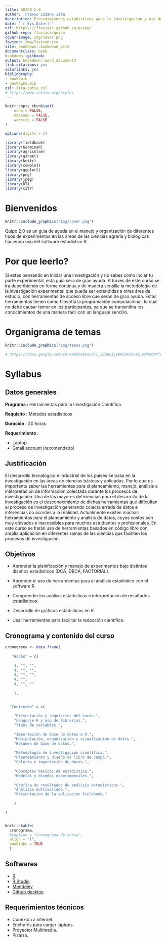 ---
title: QUIPO 2.0
author: 'Flavio Lozano Isla'
description: Procedimientos estadísticos para la investigación y uso del software estadístico R
date: '`r Sys.Date()`'
url: https\://flavjack.github.io/quipo/
github-repo: flavjack/quipo
cover-image: img/cover.png
favicon: img/favicon.ico
site: bookdown::bookdown_site
documentclass: book
bookdown::gitbook:
output: bookdown::word_document2
link-citations: yes
colorlinks: yes
bibliography:
- book.bib
- packages.bib
csl: iica-catie.csl
# https://www.zotero.org/styles
---


```{r setup, include=FALSE}

knitr::opts_chunk$set(
	echo = FALSE,
	message = FALSE,
	warning = FALSE
)

options(digits = 2)

library(fieldbook)
library(GerminaR)
library(agricolae)
library(gsheet)
library(knitr)
library(cowplot)
library(ggplot2)
library(png)
library(jpeg)
library(DT)
library(citr)

```



# Bienvenidos {-}


```{r cover, fig.align='center', out.width='50%'}
knitr::include_graphics("img/cover.png")
```

Quipo 2.0 es un guia de ayuda en el manejo y organización de diferentes tipos de experimentos en las areas de las ciencias agraria y biologicas haciendo uso del software estadístico R.


# Por que leerlo? {-}

Si estas pensando en iniciar una investigación y no sabes como inciar tu parte experimental, esta guia sera de gran ayuda. A traves de este curso se ira describiendo en forma continua y de manera sensilla la metodología de la investigación experimental que puede ser extendidas a otras áres de estudio, con herramientas de acceso libre que seran de gran ayuda. Estas herramientas tienen como filosofía la programación computacional, lo cual no debe causar temor en los participantes, ya que se transmitira los conocimientos de una manera facil con un lenguaje sencillo.


# Organigrama de temas {-}

```{r temas, fig.align='center', out.width='100%'}

knitr::include_graphics("img/temas.png")

# https://docs.google.com/spreadsheets/d/1_IZDac1jyBHidA7nvYZ_0NDnnW4foQQTYEmbLt7Zmvs/edit#gid=1705262123

```


# Syllabus {-}

## Datos generales {-}

**Programa		:** Herramientas para la Investigación Científica

**Requisito 	:** Métodos estadísticos

**Duración		:** 20 horas

<!-- **Fecha			  :** 27, 28, 30 de junio; 01 y 04 de Julio (5 días) -->

**Requerimiento	:** 

- Laptop
- Gmail account (recomendado)

## Justificación {-}

El desarrollo tecnológico e industrial de los países se basa en la investigación en las áreas de ciencias básicas y aplicadas. Por lo que es importante saber las herramientas para el planeamiento, manejo, análisis e interpretación de información colectada durante los procesos de investigación. Una de las mayores deficiencias para el desarrollo de la investigación es el desconocimiento de dichas herramientas que dificultan el proceso de investigación generando colecta errada de datos e inferencias no acordes a la realidad. Actualmente existen muchas herramientas para el planeamiento y análisis de datos, cuyos costos son muy elevados e inaccesibles para muchos estudiantes y profesionales. En este curso se harán uso de herramientas basados en código libre con amplia aplicación en diferentes ramas de las ciencias que faciliten los procesos de investigación.

## Objetivos {-}

- Aprender la planificación y manejo de experimentos bajo distintos diseños estadísticos (DCA, DBCA, FACTORIAL).

- Aprender el uso de herramientas para el análisis estadístico con el software R.

- Comprender los análisis estadísticos e interpretación de resultados estadísticos.

- Desarrollo de gráficos estadísticos en R. 

- Usar herramientas para facilitar la redacción científica.


## Cronograma y contenido del curso {-}


```{r}

cronograma <- data.frame(
  
   "Horas" = c(
    
    4, "", "",
    4, "", "", 
    4, "", "",
    4, "", 
    4, "", ""
    
    ),

  
  "Contenido" = c(
    
    "Presentación y requisitos del curso.",
    "Lenguaje R y uso de librerías.",
    "Tipos de variables.",
    
    "Importación de base de datos a R.",
    "Manipulación, organización y visualización de datos.",
    "Resumen de base de datos.", 
    
    "Metodología de investigación científica.",
    "Planteamiento y diseño de libro de campo.",
    "Colecta e importación de datos.",
    
    "Conceptos basicos de estadistica.",
    "Modelos y diseños experimentales.",
    
    "Gráfica de resultados de análisis estadísticos.",
    "Análisis multivariado.",
    "Presentacion de la aplicación fieldbook."
    
    )

)


knitr::kable(
  cronograma,
  #caption = "Cronograma de curso",
  align = "l",
  booktabs = TRUE
  )

```


## Softwares {-}

- [R](https://cran.rstudio.com/){target="_blank"}
- [R Studio](https://www.rstudio.com/products/rstudio/download/){target="_blank"}
- [Mendeley](https://www.mendeley.com/){target="_blank"}
- [Github desktop](https://desktop.github.com/){target="_blank"}


## Requerimientos técnicos {-}

- Conexión a internet.
- Enchufes para cargar laptops.
- Proyector Multimedia.
- Pizarra.







